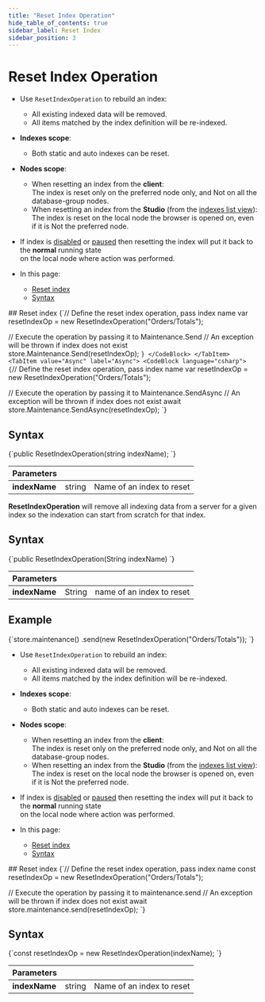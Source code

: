 ```yaml
---
title: "Reset Index Operation"
hide_table_of_contents: true
sidebar_label: Reset Index
sidebar_position: 3
---
```





# Reset Index Operation
<LanguageSwitcher supportedLanguages={supportedLanguages} />
<LanguageContent language="csharp">

<Admonition type="note" title="">

* Use `ResetIndexOperation` to rebuild an index:  
  * All existing indexed data will be removed.  
  * All items matched by the index definition will be re-indexed.

* __Indexes scope__:  
  * Both static and auto indexes can be reset.

* __Nodes scope__:  
  * When resetting an index from the __client__:  
    The index is reset only on the preferred node only, and Not on all the database-group nodes.  
  * When resetting an index from the __Studio__ (from the [indexes list view](../../../../studio/database/indexes/indexes-list-view.mdx#indexes-list-view---actions)):  
    The index is reset on the local node the browser is opened on, even if it is Not the preferred node.  

* If index is [disabled](../../../../client-api/operations/maintenance/indexes/disable-index.mdx) or [paused](../../../../client-api/operations/maintenance/indexes/stop-index.mdx) 
  then resetting the index will put it back to the __normal__ running state  
  on the local node where action was performed.

* In this page:
    * [Reset index](../../../../client-api/operations/maintenance/indexes/set-index-priority.mdx#set-priority---single-index)
    * [Syntax](../../../../client-api/operations/maintenance/indexes/set-index-priority.mdx#syntax)

</Admonition>
## Reset index

<Tabs groupId='languageSyntax'>
<TabItem value="Sync" label="Sync">
<CodeBlock language="csharp">
{`// Define the reset index operation, pass index name
var resetIndexOp = new ResetIndexOperation("Orders/Totals");

// Execute the operation by passing it to Maintenance.Send
// An exception will be thrown if index does not exist
store.Maintenance.Send(resetIndexOp);
`}
</CodeBlock>
</TabItem>
<TabItem value="Async" label="Async">
<CodeBlock language="csharp">
{`// Define the reset index operation, pass index name
var resetIndexOp = new ResetIndexOperation("Orders/Totals");

// Execute the operation by passing it to Maintenance.SendAsync
// An exception will be thrown if index does not exist
await store.Maintenance.SendAsync(resetIndexOp);
`}
</CodeBlock>
</TabItem>
</Tabs>



## Syntax

<TabItem value="syntax" label="syntax">
<CodeBlock language="csharp">
{`public ResetIndexOperation(string indexName);
`}
</CodeBlock>
</TabItem>

| Parameters | | |
| - | - | - |
| **indexName** | string | Name of an index to reset |




</LanguageContent>
<LanguageContent language="java">


**ResetIndexOperation** will remove all indexing data from a server for a given index so the indexation can start from scratch for that index.

## Syntax

<TabItem value="reset_index_1" label="reset_index_1">
<CodeBlock language="java">
{`public ResetIndexOperation(String indexName)
`}
</CodeBlock>
</TabItem>

| Parameters | | |
| ------------- | ------------- | ----- |
| **indexName** | String | name of an index to reset |


## Example

<TabItem value="reset_index_2" label="reset_index_2">
<CodeBlock language="java">
{`store.maintenance()
    .send(new ResetIndexOperation("Orders/Totals"));
`}
</CodeBlock>
</TabItem>


</LanguageContent>
<LanguageContent language="nodejs">

<Admonition type="note" title="">

* Use `ResetIndexOperation` to rebuild an index:  
  * All existing indexed data will be removed.  
  * All items matched by the index definition will be re-indexed.  

* __Indexes scope__:  
  * Both static and auto indexes can be reset.

* __Nodes scope__:  
  * When resetting an index from the __client__:  
    The index is reset only on the preferred node only, and Not on all the database-group nodes.  
  * When resetting an index from the __Studio__ (from the [indexes list view](../../../../studio/database/indexes/indexes-list-view.mdx#indexes-list-view---actions)):  
    The index is reset on the local node the browser is opened on, even if it is Not the preferred node.  

* If index is [disabled](../../../../client-api/operations/maintenance/indexes/disable-index.mdx) or [paused](../../../../client-api/operations/maintenance/indexes/stop-index.mdx) 
  then resetting the index will put it back to the __normal__ running state  
  on the local node where action was performed.

* In this page:
    * [Reset index](../../../../client-api/operations/maintenance/indexes/set-index-priority.mdx#set-priority---single-index)
    * [Syntax](../../../../client-api/operations/maintenance/indexes/set-index-priority.mdx#syntax)

</Admonition>
## Reset index

<TabItem value="reset" label="reset">
<CodeBlock language="js">
{`// Define the reset index operation, pass index name
const resetIndexOp = new ResetIndexOperation("Orders/Totals");

// Execute the operation by passing it to maintenance.send
// An exception will be thrown if index does not exist
await store.maintenance.send(resetIndexOp);
`}
</CodeBlock>
</TabItem>



## Syntax

<TabItem value="syntax" label="syntax">
<CodeBlock language="js">
{`const resetIndexOp = new ResetIndexOperation(indexName);
`}
</CodeBlock>
</TabItem>

| Parameters | | |
| - | - | - |
| **indexName** | string | Name of an index to reset |




</LanguageContent>

<!---
### Indexes
- [What are Indexes](../../../../indexes/what-are-indexes)
- [Creating and Deploying Indexes](../../../../indexes/creating-and-deploying)

### Server
- [Index Administration](../../../../indexes/index-administration)

### Operations
- [How to Get Index](../../../../client-api/operations/maintenance/indexes/get-index)
- [How to Put Indexes](../../../../client-api/operations/maintenance/indexes/put-indexes)
- [How to Delete Index](../../../../client-api/operations/maintenance/indexes/delete-index)


-->